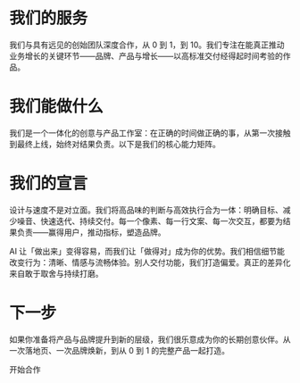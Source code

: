 
# 我们的服务

我们与具有远见的创始团队深度合作，从 0 到 1，到 10。我们专注在能真正推动业务增长的关键环节——品牌、产品与增长——以高标准交付经得起时间考验的作品。

# 我们能做什么

我们是一个一体化的创意与产品工作室：在正确的时间做正确的事，从第一次接触到最终上线，始终对结果负责。以下是我们的核心能力矩阵。

<Capabilities />

# 我们的宣言

设计与速度不是对立面。我们将高品味的判断与高效执行合为一体：明确目标、减少噪音、快速迭代、持续交付。每一个像素、每一行文案、每一次交互，都要为结果负责——赢得用户，推动指标，塑造品牌。

AI 让「做出来」变得容易，而我们让「做得对」成为你的优势。我们相信细节能改变行为：清晰、情感与流畅体验。别人交付功能，我们打造偏爱。真正的差异化来自敢于取舍与持续打磨。

<WithFrame>
  <BackgroundVideo src='/vids/partner-logos.mp4' aspectRatio='16/9' className='my-6' />
</WithFrame>

# 下一步

如果你准备将产品与品牌提升到新的层级，我们很乐意成为你的长期创意伙伴。从一次落地页、一次品牌焕新，到从 0 到 1 的完整产品一起打造。

<CTAButton href='/contact'>开始合作</CTAButton>


